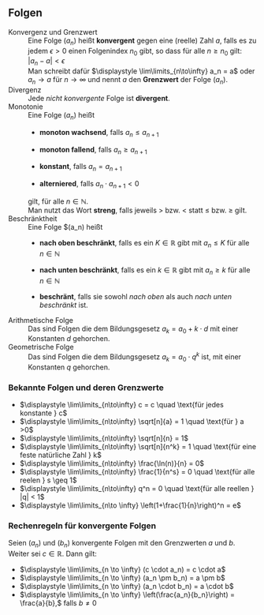## Folgen

Konvergenz und Grenzwert
:	Eine Folge ($a_n$) heißt **konvergent** gegen eine (reelle) Zahl $a$, falls es zu jedem $\epsilon > 0$ einen Folgenindex $n_0$ gibt, so dass für alle $n \geq n_0$ gilt:
:	$\displaystyle |a_n - a| < \epsilon$
: 	Man schreibt dafür $\displaystyle \lim\limits_{n\to\infty} a_n = a$ oder $\displaystyle a_n \to a \text{ für } n \to \infty$ und nennt $a$ den **Grenzwert** der Folge $(a_n)$.

Divergenz
:	Jede *nicht konvergente* Folge ist **divergent**. 

Monotonie
: 	Eine Folge $(a_n)$ heißt
: 	* **monoton wachsend**, falls $a_n \leq a_{n+1}$ 
: 	* **monoton fallend**, falls $a_n \geq a_{n+1}$
: 	* **konstant**, falls $a_n = a_{n+1}$
: 	* **alterniered**, falls $a_n \cdot a_{n+1} < 0$
:	gilt, für alle $n \in \mathbb{N}$.
:	Man nutzt das Wort **streng**, falls jeweils $>$ bzw. $<$ statt $\leq$ bzw. $\geq$ gilt.

Beschränktheit
:	Eine Folge $(a_n) heißt
:	* **nach oben beschränkt**, falls es ein $K \in \mathbb{R}$ gibt mit $a_n \leq K$ für alle $n \in \mathbb{N}$
:	* **nach unten beschränkt**, falls es ein $k \in \mathbb{R}$ gibt mit $a_n \geq k$ für alle $n \in \mathbb{N}$
:	* **beschränt**, falls sie sowohl *nach oben* als auch *nach unten beschränkt* ist.

Arithmetische Folge
:	Das sind Folgen die dem Bildungsgesetz $a_k = a_0 + k \cdot d$ mit einer Konstanten $d$ gehorchen.

Geometrische Folge
:	Das sind Folgen die dem Bildungsgesetz $a_k=a_0 \cdot q^k$ ist, mit einer Konstanten $q$ gehorchen.


### Bekannte Folgen und deren Grenzwerte

* $\displaystyle \lim\limits_{n\to\infty} c = c \quad \text{für jedes konstante } c$
* $\displaystyle \lim\limits_{n\to\infty} \sqrt[n]{a} = 1 \quad \text{für } a >0$
* $\displaystyle \lim\limits_{n\to\infty} \sqrt[n]{n} = 1$
* $\displaystyle \lim\limits_{n\to\infty} \sqrt[n]{n^k} = 1 \quad \text{für eine feste natürliche Zahl } k$
* $\displaystyle \lim\limits_{n\to\infty} \frac{\ln(n)}{n} = 0$
* $\displaystyle \lim\limits_{n\to\infty} \frac{1}{n^s} = 0 \quad \text{für alle reelen } s \geq 1$
* $\displaystyle \lim\limits_{n\to\infty} q^n = 0 \quad \text{für alle reellen } |q| < 1$
* $\displaystyle \lim\limits_{n\to \infty} \left(1+\frac{1}{n}\right)^n = e$


### Rechenregeln für konvergente Folgen

Seien $(a_n)$ und $(b_n)$ konvergente Folgen mit den Grenzwerten $a$ und $b$. 
Weiter sei $c \in \mathbb{R}$. Dann gilt:

* $\displaystyle \lim\limits_{n \to \infty} (c \cdot a_n) = c \cdot a$
* $\displaystyle \lim\limits_{n \to \infty} (a_n \pm b_n) = a \pm b$
* $\displaystyle \lim\limits_{n \to \infty} (a_n \cdot b_n) = a \cdot b$
* $\displaystyle \lim\limits_{n \to \infty} \left(\frac{a_n}{b_n}\right) = \frac{a}{b},$ falls $b \not= 0$
